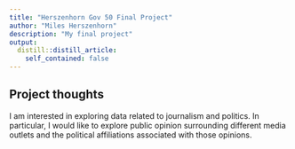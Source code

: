 ```yaml
---
title: "Herszenhorn Gov 50 Final Project"
author: "Miles Herszenhorn"
description: "My final project"
output:
  distill::distill_article:
    self_contained: false
---
```




## Project thoughts

I am interested in exploring data related to journalism and politics. In
particular, I would like to explore public opinion surrounding different media
outlets and the political affiliations associated with those opinions. 